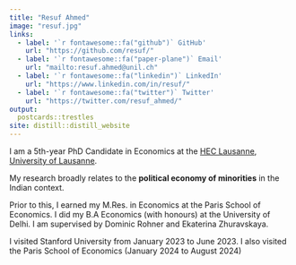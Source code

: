 ```yaml
---
title: "Resuf Ahmed"
image: "resuf.jpg"
links:
  - label: '`r fontawesome::fa("github")` GitHub'
    url: "https://github.com/resuf/"
  - label: '`r fontawesome::fa("paper-plane")` Email'
    url: "mailto:resuf.ahmed@unil.ch"
  - label: '`r fontawesome::fa("linkedin")` LinkedIn'
    url: "https://www.linkedin.com/in/resuf/"
  - label: '`r fontawesome::fa("twitter")` Twitter'
    url: "https://twitter.com/resuf_ahmed/"
output:
  postcards::trestles
site: distill::distill_website
---
```


I am a 5th-year PhD Candidate in Economics at the [HEC Lausanne, University of Lausanne](https://www.unil.ch/de/en/home.html).

My research broadly relates to the **political economy of minorities** in the Indian context. 

<!-- Prior to this, I earned my M.Res. in Economics at the Paris School of Economics. I did my B.A Economics (with honours) at the University of Delhi. I am supervised by [Dominic Rohner](https://sites.google.com/site/dprohner/) and [Ekaterina Zhuravskaya](https://www.parisschoolofeconomics.com/zhuravskaya-ekaterina/). -->

Prior to this, I earned my M.Res. in Economics at the Paris School of Economics. I did my B.A Economics (with honours) at the University of Delhi. I am supervised by Dominic Rohner and Ekaterina Zhuravskaya.

I visited Stanford University from January 2023 to June 2023. I also visited the Paris School of Economics (January 2024 to August 2024)

<!-- <p style="font-size: 1.2em;">**I am on the 2025-2026 academic job market. You can access my job market paper <a href="PartyLines_NLM.pdf"  style="color: #b22222; font-weight: bold;">here</a>.** -->
